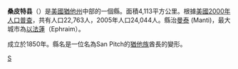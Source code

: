 {{noteTA
|T=zh-hans:桑皮特县 (犹他州);zh-hk:桑皮特縣 (猶他州);zh-tw:桑皮特郡 (猶他州);
|1=zh-hans:县;zh-hk:縣;zh-tw:郡;
}}

<!--[[File:Map_of_Utah_highlighting_Sanpete_County.svg|175px]]-->
{{Infobox U.S. County
| county = 桑皮特县
| state = 猶他州
| en county = Sanpete County
| en state = Utah
| seal  
| seallink  
| map size = 150
| founded year = 1852
| seat wl = Manti
| largest city wl = Ephraim
| area mi = 1,603
| area km = 4,151
| area land mi = 1,588
| area land km = 4,113
| area water mi = 15
| area water km = 38
| area percentage = 0.91%
| census yr = 2000
| pop = 22,763
| density mi 
| density km 
| time zone  
| UTC offset  
| DST offset  
| footnotes 
| web = www.sanpete.com
| named for
}}
'''桑皮特县'''（{{lang-en|Sanpete County}}）是[[美國|美國]][[猶他州|猶他州]]中部的一個縣。面積4,113平方公里。根據[[美國2000年人口普查|美國2000年人口普查]]，共有人口22,763人，2005年人口24,044人。縣治[[曼泰|曼泰]] (Manti)，最大城市為[[以法蓮_(猶他州)|以法蓮]]（Ephraim）。

成立於1850年。縣名是一位名為San Pitch的[[猶他族|猶他族]]酋長的變形。
{{Utah}}
{{Utah-stub}}

[[Category:猶他州行政區劃|S]]